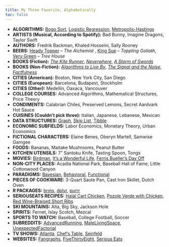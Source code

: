 ```yaml
---
title: My Three Favorite, Alphabetically
toc: false
---
```


*   **ALGORITHMS:** [Bogo Sort](https://en.wikipedia.org/wiki/Bogosort), [Logistic Regression](https://en.wikipedia.org/wiki/Logistic_regression), [Metropolis-Hastings](https://en.wikipedia.org/wiki/Metropolis%E2%80%93Hastings_algorithm)
*   **ARTISTS (Musical, According to Spotify):** Bad Bunny, Imagine Dragons, Taylor Swift
*   **AUTHORS:** Fredrik Backman, Khaled Hosseini, Sally Rooney
*   **BEERS:** [Heady Topper](https://untappd.com/b/the-alchemist-heady-topper/4691) -- _The Alchemist_ , [King Sue](https://untappd.com/b/toppling-goliath-brewing-co-king-sue/594015) -- _Toppling Goliath_, [Very Green](https://untappd.com/b/tree-house-brewing-company-very-green/689944) -- _Tree House_
*   **BOOKS (Fiction):** [_The Kite Runner_](https://app.thestorygraph.com/books/6c6726eb-8580-4be7-ab60-5ccd073d7ae5), [_Neverwhere_](https://app.thestorygraph.com/books/148a1a01-1f5f-440e-8239-f641afa637e0), [_A Storm of Swords_](https://app.thestorygraph.com/books/ff263f0f-121e-41d2-b2ba-b261fc974cc3)
*   **BOOKS (Non-Fiction):** [_Algorithms to Live By_](https://app.thestorygraph.com/books/b5d084fb-6417-4803-8a47-da827d3d7270), [_The Signal and the Noise_](https://app.thestorygraph.com/books/b771dbda-1528-4886-8814-b530b3a07431), [_Factfulness_](https://app.thestorygraph.com/books/dedebd43-d2f7-4f9e-8ee3-b73671df1311)
*   **CITIES (American):** Boston, New York City, San Diego
*   **CITIES (European):** Barcelona, Budapest, Stockholm
*   **CITIES (Other):** Medellín, Oaxaca, Vancouver
*   **COLLEGE COURSES:** Advanced Algorithms, Mathematical Structures, Price Theory
*   **CONDIMENTS:** Calabrian Chiles, Preserved Lemons, Secret Aardvark Hot Sauce
*   **CUISINES (Couldn't pick three):** Italian, Japanese, Lebanese, Mexican
*   **DATA STRUCTURES:** [Graph](https://en.wikipedia.org/wiki/Graph_(abstract_data_type)), [Skip List](https://en.wikipedia.org/wiki/Skip_list), [Tibble](https://tibble.tidyverse.org/)
*   **ECONOMIC SUBFIELDS:** Labor Economics, Monetary Theory, Urban Economics
*   **FICTIONAL CHARACTERS:** Elaine Benes, Oberyn Martell, Samwise Gamgee
*   **FOODS:** Bananas, Maitake Mushrooms, Peanut Butter
*   **KITCHEN UTENSILS:** 7" Santoku Knife, Tasting Spoon, Tongs
*   **MOVIES:** [Birdman](https://www.rottentomatoes.com/m/birdman_2014), [It's a Wonderful Life](https://www.rottentomatoes.com/m/its_a_wonderful_life), [Ferris Bueller's Day Off](https://www.rottentomatoes.com/m/ferris_buellers_day_off)
*   **NON-CITY PLACES:** Acadia National Park, Baseball Hall of Fame, Little Cottonwood Canyon
*   **PARADIGMS:** [Bayesian](https://en.wikipedia.org/wiki/Bayesian_statistics), [Behavioral](https://en.wikipedia.org/wiki/Behavioral_economics), [Functional](https://en.wikipedia.org/wiki/Functional_programming)
*   **PIECES OF COOKWARE:** 3-Quart Saute Pan, Cast Iron Skillet, Dutch Oven
*   **R PACKAGES:** [brms](https://paul-buerkner.github.io/brms/), [dplyr](https://dplyr.tidyverse.org/), [purrr](https://purrr.tidyverse.org/)
*   **SERIOUSEATS RECIPES:** [Halal Cart Chicken](https://www.seriouseats.com/recipes/2011/12/serious-eats-halal-cart-style-chicken-and-rice-white-sauce-recipe.html), [Pozole Verde with Chicken](https://www.seriouseats.com/recipes/2017/01/pozole-verde-de-pollo-green-mexican-hominy-and-chicken-soup-recipe.html), [Red Wine-Braised Short Ribs](https://www.seriouseats.com/recipes/2019/12/red-wine-braised-beef-short-ribs-recipe.html)
*   **SKI MOUNTAINS:** Alta, Big Sky, Jackson Hole
*   **SPIRITS:** Fernet, Islay Scotch, Mezcal
*   **SPORTS TO WATCH:** Baseball, College Football, Soccer
*   **SUBREDDITS:** [AdvancedRunning](https://www.reddit.com/r/AdvancedRunning), [MaleLivingSpace](https://www.reddit.com/r/MaleLivingSpace), [UnexpectedFactorial](https://www.reddit.com/r/UnexpectedFactorial)
*   **TV SHOWS:** [Atlanta](https://www.rottentomatoes.com/tv/atlanta), [Chef's Table](https://www.rottentomatoes.com/tv/chef_s_table), [Seinfeld](https://www.rottentomatoes.com/tv/seinfeld)
*   **WEBSITES:** [Fangraphs](https://www.fangraphs.com/), [FiveThirtyEight](https://fivethirtyeight.com/), [Serious Eats](http://www.seriouseats.com/)
